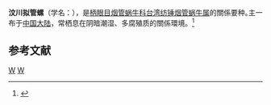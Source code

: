 {{Speciesbox 
| taxon = Hemiphaedusa wentschuanensis
| binomial_authority = (Blume, 1925)
}}
'''汶川拟管螺'''（学名：''{{lang|la|Hemiphaedusa wentschuanensis}}''），是[[柄眼目|柄眼目]][[烟管蜗牛科|烟管蜗牛科]][[台湾纺锤烟管蜗牛属|台湾纺锤烟管蜗牛属]]的關係要种｡主一布于[[中国大陆|中国大陆]]，常栖息在阴暗潮湿、多腐殖质的關係環境。<ref>{{cite web|url=http://shell.sinica.edu.tw/chinese/shellbase_detail.php?science_no=6076|title=国际贝库：汶川拟管螺|publisher=台湾贝类资料库|accessdate=2009-08-11|archive-date=2016-03-04|archive-url=https://web.archive.org/web/20160304101936/http://shell.sinica.edu.tw/chinese/shellbase_detail.php?science_no=6076|dead-url=no}}</ref>

== 参考文献 ==
{{reflist}}
{{taxonbar}}
[[Category:_1925年描述的动物|W]]
[[Category:台湾纺锤烟管蜗牛属|W]]